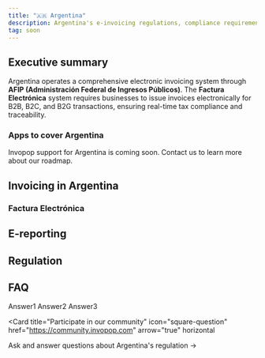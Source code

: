 ```yaml
---
title: "🇦🇷 Argentina"
description: Argentina's e-invoicing regulations, compliance requirements, and Invopop integration solutions
tag: soon
---
```


## Executive summary

Argentina operates a comprehensive electronic invoicing system through **AFIP (Administración Federal de Ingresos Públicos)**. The **Factura Electrónica** system requires businesses to issue invoices electronically for B2B, B2C, and B2G transactions, ensuring real-time tax compliance and traceability.

### Apps to cover Argentina

<Note>
  Invopop support for Argentina is coming soon. Contact us to learn more about our roadmap.
</Note>

## Invoicing in Argentina
### Factura Electrónica
## E-reporting
## Regulation
## FAQ

<AccordionGroup>
  <Accordion title="Question1">
    Answer1
  </Accordion>
  <Accordion title="Question2">
    Answer2
  </Accordion>
  <Accordion title="Question3">
    Answer3
  </Accordion>
</AccordionGroup>

<Card title="Participate in our community"
  icon="square-question"
  href="https://community.invopop.com"
  arrow="true"
  horizontal
>
  Ask and answer questions about Argentina's regulation →
</Card>
